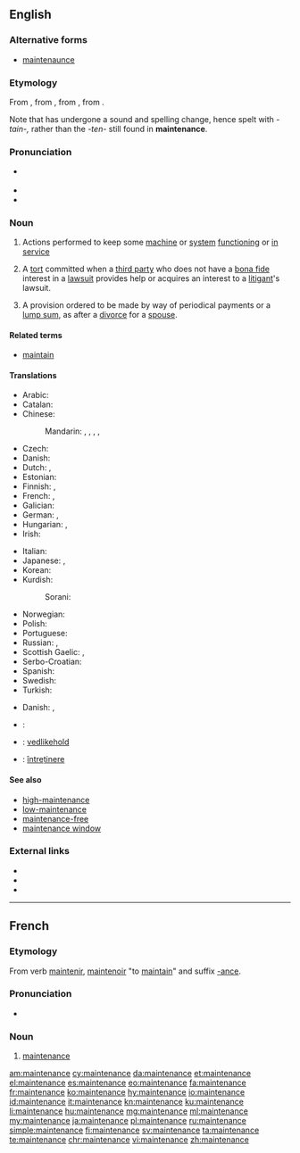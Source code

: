 ==English==

{{wikipedia}}

===Alternative forms===
* [[maintenaunce]]

===Etymology===
From {{etyl|enm|en}} {{term|mayntenaunce|lang=enm}}, from {{etyl|fro|en}} {{term|maintenance|lang=fro}}, from {{term|maintenir|lang=fro}}, from {{etyl|la|en}} {{term||[[manus]] [[tenere]]|to hold in the hand}}.

Note that {{term|maintain|lang=en}} has undergone a sound and spelling change, hence spelt with ''-tain-,'' rather than the ''-ten-'' still found in '''maintenance'''.

===Pronunciation===
* {{a|Canada}} {{IPA|/ˈmeɪntɪnəns/}}
* {{IPA|/ˈmeɪntənəns/}}
* {{audio|En-us-maintenance.ogg|Audio (US)|lang=en}}

===Noun===
{{en-noun}}

# Actions performed to keep some [[machine]] or [[system]] [[functioning]] or [[in service]]
# {{context|legal|lang=en}} A [[tort]] committed when a [[third party]] who does not have a [[bona fide]] interest in a [[lawsuit]] provides help or acquires an interest to a [[litigant]]'s lawsuit.
# {{context|legal|lang=en}} A provision ordered to be made by way of periodical payments or a [[lump sum]], as after a [[divorce]] for a [[spouse]].

====Related terms====
* [[maintain]]

====Translations====
{{trans-top|keeping a machine in service}}
* Arabic: {{t|ar|صيانة|f|tr=Siyaana}}
* Catalan: {{t|ca|manteniment|m}}
* Chinese:
*: Mandarin: {{t+|cmn|保養|sc=Hani}}, {{t+|cmn|保养|tr=bǎoyǎng|sc=Hani}}, {{t+|cmn|維持|sc=Hani}}, {{t+|cmn|维持|tr=wéichí|sc=Hani}}, {{t+|cmn|保守|tr=bǎoshǒu|sc=Hani}}
* Czech: {{t|cs|údržba|f}}
* Danish: {{t|da|vedligeholdelse|c}}
* Dutch: {{t+|nl|onderhoud|n}}, {{t|nl|handhaving|f}}
* Estonian: {{t|et|hooldus}}
* Finnish: {{t|fi|huolto}}, {{t+|fi|kunnossapito}}
* French: {{t+|fr|entretien|m}}, {{t+|fr|maintenance|f}}
* Galician: {{t+|gl|mantemento|m}}
* German: {{t+|de|Instandhaltung|f}}, {{t+|de|Wartung|f}}
* Hungarian: {{t|hu|szervíz}}, {{t+|hu|karbantartás}}
* Irish: {{t|ga|coinneáil|f}}
{{trans-mid}}
* Italian: {{t+|it|manutenzione|f}}
* Japanese: {{t+|ja|保守|tr=hoshu}}, {{t+|ja|維持|tr=iji}}
* Korean: {{t+|ko|보존|tr=bojon|sc=Hang}}
* Kurdish:
*: Sorani: {{t|ku|خزمه‌ت|tr=xizmet|sc=ku-Arab}}
* Norwegian: {{t|no|vedlikehold|n}}
* Polish: {{t|pl|konserwacja|f}}
* Portuguese: {{t+|pt|manutenção|f}}
* Russian: {{t+|ru|обслуживание|n|tr=obsluživanije}}, {{t+|ru|ремонт|m|tr=remónt}}
* Scottish Gaelic: {{t|gd|gleidheadh|m}}, {{t|gd|cumail suas|f}}
* Serbo-Croatian: {{t|sh|održavanje|n}}
* Spanish: {{t+|es|mantenimiento|m}}
* Swedish: {{t+|sv|underhåll|n}}
* Turkish: {{t+|tr|bakım}}
{{trans-bottom}}

{{trans-top|tort}}
* Danish: {{t|da|hævdelse|c}}, {{t|da|forsvar|n}}
{{trans-mid}}
{{trans-bottom}}

{{checktrans-top}}
* {{ttbc|ar}}: {{l|ar|صيانة}} {{IPAchar|(ʂiyāna)}} {{g|f}}
* {{ttbc|no}}: [[vedlikehold]]
* {{ttbc|ro}}: [[întreținere]] {{g|f}}
{{trans-bottom}}

====See also====
* [[high-maintenance]]
* [[low-maintenance]]
* [[maintenance-free]]
* [[maintenance window]]

===External links===
* {{R:Webster 1913}}
* {{R:Century 1911}}
* {{R:OneLook}}

----

==French==

===Etymology===
From verb [[maintenir]], [[maintenoir]] "to [[maintain]]" and suffix [[-ance]].

===Pronunciation===
* {{audio|Fr-Paris--maintenance.ogg|Audio (Paris)|lang=fr}}

===Noun===
{{fr-noun|f}}

# [[#English|maintenance]]

[[am:maintenance]]
[[cy:maintenance]]
[[da:maintenance]]
[[et:maintenance]]
[[el:maintenance]]
[[es:maintenance]]
[[eo:maintenance]]
[[fa:maintenance]]
[[fr:maintenance]]
[[ko:maintenance]]
[[hy:maintenance]]
[[io:maintenance]]
[[id:maintenance]]
[[it:maintenance]]
[[kn:maintenance]]
[[ku:maintenance]]
[[li:maintenance]]
[[hu:maintenance]]
[[mg:maintenance]]
[[ml:maintenance]]
[[my:maintenance]]
[[ja:maintenance]]
[[pl:maintenance]]
[[ru:maintenance]]
[[simple:maintenance]]
[[fi:maintenance]]
[[sv:maintenance]]
[[ta:maintenance]]
[[te:maintenance]]
[[chr:maintenance]]
[[vi:maintenance]]
[[zh:maintenance]]